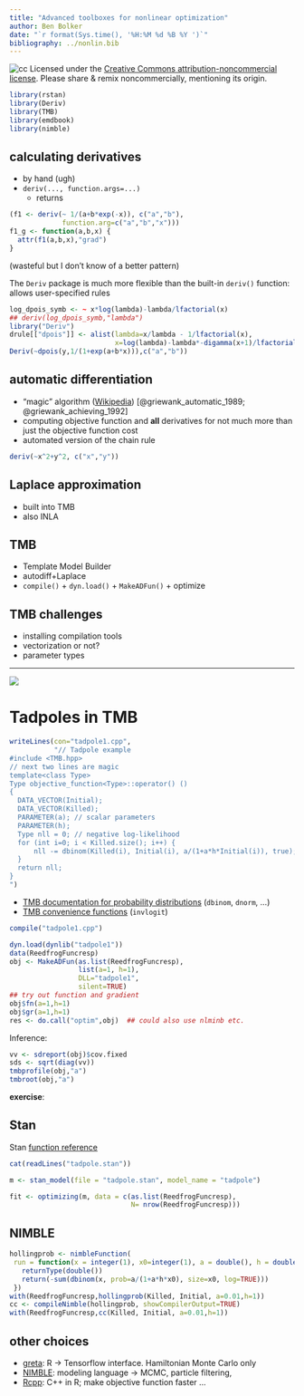 ```yaml
---
title: "Advanced toolboxes for nonlinear optimization"
author: Ben Bolker
date: "`r format(Sys.time(), '%H:%M %d %B %Y ')`"
bibliography: ../nonlin.bib
---
```


![cc](pix/cc-attrib-nc.png)
Licensed under the 
[Creative Commons attribution-noncommercial license](http://creativecommons.org/licenses/by-nc/3.0/).
Please share \& remix noncommercially, mentioning its origin.

```r
library(rstan)
library(Deriv)
library(TMB)
library(emdbook)
library(nimble)
```

## calculating derivatives

- by hand (ugh)
- `deriv(..., function.args=...)`
     - returns 
	 
```r
(f1 <- deriv(~ 1/(a+b*exp(-x)), c("a","b"),
             function.arg=c("a","b","x")))
f1_g <- function(a,b,x) {
  attr(f1(a,b,x),"grad")
}
```
(wasteful but I don't know of a better pattern)

The `Deriv` package is much more flexible than the built-in `deriv()` function: allows user-specified rules

```r
log_dpois_symb <- ~ x*log(lambda)-lambda/lfactorial(x)
## deriv(log_dpois_symb,"lambda")
library("Deriv")
drule[["dpois"]] <- alist(lambda=x/lambda - 1/lfactorial(x),
                          x=log(lambda)-lambda*-digamma(x+1)/lfactorial(x)^2)
Deriv(~dpois(y,1/(1+exp(a+b*x))),c("a","b"))
```

## automatic differentiation

- "magic" algorithm ([Wikipedia](https://en.wikipedia.org/wiki/Automatic_differentiation)) [@griewank_automatic_1989; @griewank_achieving_1992]
- computing objective function and **all** derivatives for not much more than just the objective function cost
- automated version of the chain rule

```r
deriv(~x^2+y^2, c("x","y"))
```

## Laplace approximation

- built into TMB
- also INLA

## TMB

- Template Model Builder
- autodiff+Laplace
- `compile()` + `dyn.load()` + `MakeADFun()` + optimize

## TMB challenges

- installing compilation tools
- vectorization or not?
- parameter types

---

![](pix/TMB_components.png)

# Tadpoles in TMB

```r
writeLines(con="tadpole1.cpp",
           "// Tadpole example
#include <TMB.hpp>
// next two lines are magic
template<class Type> 
Type objective_function<Type>::operator() ()
{
  DATA_VECTOR(Initial);
  DATA_VECTOR(Killed);
  PARAMETER(a); // scalar parameters
  PARAMETER(h);
  Type nll = 0; // negative log-likelihood
  for (int i=0; i < Killed.size(); i++) {
      nll -= dbinom(Killed(i), Initial(i), a/(1+a*h*Initial(i)), true);
  }
  return nll;
}
")
```

- [TMB documentation for probability distributions](https://kaskr.github.io/adcomp/group__R__style__distribution.html) (`dbinom`, `dnorm`, ...)
- [TMB convenience functions](http://kaskr.github.io/adcomp/convenience_8hpp.html) (`invlogit`)

```r
compile("tadpole1.cpp")
```

```r
dyn.load(dynlib("tadpole1"))
data(ReedfrogFuncresp)
obj <- MakeADFun(as.list(ReedfrogFuncresp),
                 list(a=1, h=1),
                 DLL="tadpole1",
                 silent=TRUE)
## try out function and gradient
obj$fn(a=1,h=1)
obj$gr(a=1,h=1)
res <- do.call("optim",obj)  ## could also use nlminb etc.
```

Inference:

```r
vv <- sdreport(obj)$cov.fixed
sds <- sqrt(diag(vv))
tmbprofile(obj,"a")
tmbroot(obj,"a")
```

**exercise**: 

## Stan

Stan [function reference](https://mc-stan.org/docs/2_18/functions-reference/)
```r
cat(readLines("tadpole.stan"))
```
```r
m <- stan_model(file = "tadpole.stan", model_name = "tadpole")
```

```r
fit <- optimizing(m, data = c(as.list(ReedfrogFuncresp),
                              N= nrow(ReedfrogFuncresp)))
```
  
## NIMBLE

```r
hollingprob <- nimbleFunction(
 run = function(x = integer(1), x0=integer(1), a = double(), h = double()) {
   returnType(double())
   return(-sum(dbinom(x, prob=a/(1+a*h*x0), size=x0, log=TRUE)))
 })
with(ReedfrogFuncresp,hollingprob(Killed, Initial, a=0.01,h=1))
cc <- compileNimble(hollingprob, showCompilerOutput=TRUE)
with(ReedfrogFuncresp,cc(Killed, Initial, a=0.01,h=1))
```


## other choices

- [greta](https://greta-stats.org/): R -> Tensorflow interface. Hamiltonian Monte Carlo only
- [NIMBLE](https://r-nimble.org/): modeling language -> MCMC, particle filtering, 
- [Rcpp](http://www.rcpp.org/): C++ in R; make objective function faster ...

